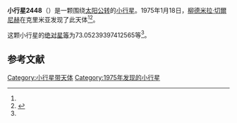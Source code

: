{{Infobox planet
| bgcolour = #FFFFC0
| name = 2448 Sholokhov
| symbol = 
| image = 
| caption = 
| discovery = yes
| discovery_ref = 
| discoverer = [[柳德米拉·切爾尼赫|柳德米拉·切爾尼赫]]
| discovery_site = [[克里米亚|克里米亚]] 
| discovered = 1975年1月18日
| designations = yes
| mp_name = 
| named_after = 
| alt_names = 
| mp_category = [[主带小行星|主带小行星]]
| orbit_ref = <ref name="a">[http://ssd.jpl.nasa.gov/sbdb.cgi?sstr=2448 2448 Sholokhov] {{Wayback|url=http://ssd.jpl.nasa.gov/sbdb.cgi?sstr=2448 |date=20200820013829 }}，小行星數據庫瀏覽器（JPL Small-Body Database Browser）－[[美国国家航空航天局|美国国家航空航天局]]喷气推进实验室</ref>
| epoch = 2456400.5 (2013年4月18日更新)
| aphelion = {{convert|3.116423270911214|AU|km|3|abbr=on|lk=out}}
| perihelion = {{convert|2.466706811404527|AU|km|3|abbr=on}}
| semimajor = {{convert|2.79156504115787|AU|km|3|abbr=on}}
| eccentricity = 0.116371363
| period = 1703.609501 [[日|日]]<br />4.66[[儒略年|儒略年]]
| avg_speed = 
| inclination = 17.68507386666163
| asc_node = 131.1619353095077
| mean_anomaly = 
| arg_peri = 73.05239397412565
| satellites = 
| physical_characteristics = yes
| dimensions = 
| mass = 
| density = 
| surface_grav = 
| escape_velocity = 
| sidereal_day = 
| axial_tilt = 
| pole_ecliptic_lat = 
| pole_ecliptic_lon = 
| albedo = 
| temperatures= 
| temp_name1 = 
| mean_temp_1 = 
| max_temp_1 = 
| temp_name2 = 
| max_temp_2 = 
| spectral_type = 
| abs_magnitude = 73.05239397412565
}}

'''小行星2448'''（{{lang-en|2448 Sholokhov}}）是一颗围绕[[太阳|太阳]][[公转|公转]]的[[小行星|小行星]]。1975年1月18日，[[柳德米拉·切爾尼赫|柳德米拉·切爾尼赫]]在克里米亚发现了此天体<ref name="a" /><ref>{{cite news|title=小行星列表|url=http://cfa-www.harvard.edu/iau/lists/NumberedMPs.txt|accessdate=2013-07-08|newspaper=哈佛大学|archive-date=2008-05-17|archive-url=https://web.archive.org/web/20080517010638/http://cfa-www.harvard.edu/iau/lists/NumberedMPs.txt|dead-url=no}}</ref>。

这颗小行星的[[绝对星等|绝对星等]]为73.05239397412565等<ref name="a" />。

==参考文献==
{{reflist}}
{{Minor Planet Number|[[小行星2447|小行星2447]]|[[小行星2449|小行星2449]]}}

{{小天体}}

[[Category:小行星带天体|Category:小行星带天体]]
[[Category:1975年发现的小行星|Category:1975年发现的小行星]]

{{asteroid-stub}}